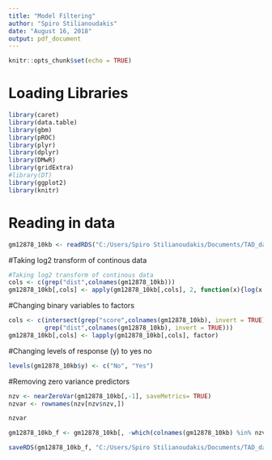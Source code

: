 ```yaml
---
title: "Model Filtering"
author: "Spiro Stilianoudakis"
date: "August 16, 2018"
output: pdf_document
---
```


```r
knitr::opts_chunk$set(echo = TRUE)
```

# Loading Libraries

```r

library(caret)
library(data.table)
library(gbm)
library(pROC)
library(plyr)
library(dplyr)
library(DMwR)
library(gridExtra)
#library(DT)
library(ggplot2)
library(knitr)
```

# Reading in data

```r

gm12878_10kb <- readRDS("C:/Users/Spiro Stilianoudakis/Documents/TAD_data/RData/GM12878/10kb_bins/chr22/gm12878_10kb.rds")

```

#Taking log2 transform of continous data

```r
#Taking log2 transform of continous data
cols <- c(grep("dist",colnames(gm12878_10kb)))
gm12878_10kb[,cols] <- apply(gm12878_10kb[,cols], 2, function(x){log(x + 1, base=2)})

```

#Changing binary variables to factors

```r
cols <- c(intersect(grep("score",colnames(gm12878_10kb), invert = TRUE),
          grep("dist",colnames(gm12878_10kb), invert = TRUE)))
gm12878_10kb[,cols] <- lapply(gm12878_10kb[,cols], factor)

```


#Changing levels of response (y) to yes no

```r
levels(gm12878_10kb$y) <- c("No", "Yes")
```

#Removing zero variance predictors

```r
nzv <- nearZeroVar(gm12878_10kb[,-1], saveMetrics= TRUE)
nzvar <- rownames(nzv[nzv$nzv,])

nzvar

gm12878_10kb_f <- gm12878_10kb[, -which(colnames(gm12878_10kb) %in% nzvar)]

saveRDS(gm12878_10kb_f, "C:/Users/Spiro Stilianoudakis/Documents/TAD_data/RData/GM12878/10kb_bins/chr22/gm12878_10kb_f.rds")
```

